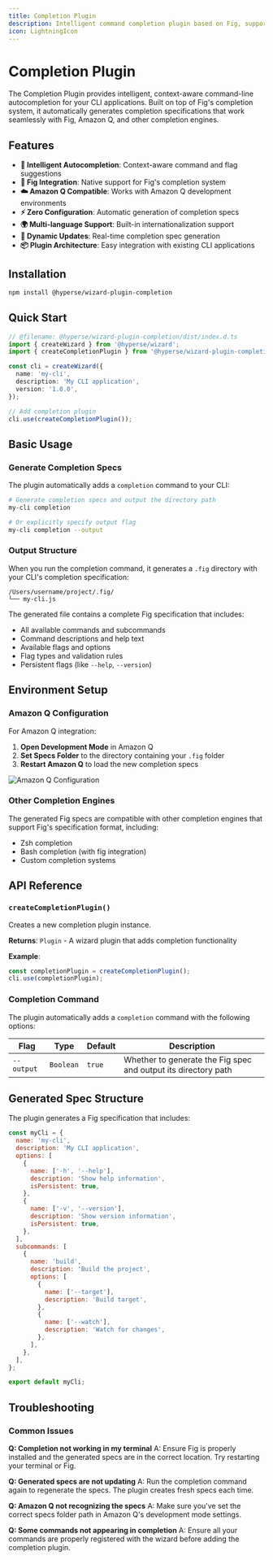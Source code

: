 ```yaml
---
title: Completion Plugin
description: Intelligent command completion plugin based on Fig, supporting autocomplete for CLI commands with Fig and Amazon Q compatibility
icon: LightningIcon
---
```



# Completion Plugin

The Completion Plugin provides intelligent, context-aware command-line autocompletion for your CLI applications. Built on top of Fig's completion system, it automatically generates completion specifications that work seamlessly with Fig, Amazon Q, and other completion engines.

## Features

- **🎯 Intelligent Autocompletion**: Context-aware command and flag suggestions
- **🔧 Fig Integration**: Native support for Fig's completion system
- **☁️ Amazon Q Compatible**: Works with Amazon Q development environments
- **⚡ Zero Configuration**: Automatic generation of completion specs
- **🌍 Multi-language Support**: Built-in internationalization support
- **🔄 Dynamic Updates**: Real-time completion spec generation
- **📦 Plugin Architecture**: Easy integration with existing CLI applications

## Installation

```sh npm2yarn
npm install @hyperse/wizard-plugin-completion
```

## Quick Start

```ts twoslash
// @filename: @hyperse/wizard-plugin-completion/dist/index.d.ts
import { createWizard } from '@hyperse/wizard';
import { createCompletionPlugin } from '@hyperse/wizard-plugin-completion';

const cli = createWizard({
  name: 'my-cli',
  description: 'My CLI application',
  version: '1.0.0',
});

// Add completion plugin
cli.use(createCompletionPlugin());
```

## Basic Usage

### Generate Completion Specs

The plugin automatically adds a `completion` command to your CLI:

```bash
# Generate completion specs and output the directory path
my-cli completion

# Or explicitly specify output flag
my-cli completion --output

```

### Output Structure

When you run the completion command, it generates a `.fig` directory with your CLI's completion specification:

```
/Users/username/project/.fig/
└── my-cli.js
```

The generated file contains a complete Fig specification that includes:

- All available commands and subcommands
- Command descriptions and help text
- Available flags and options
- Flag types and validation rules
- Persistent flags (like `--help`, `--version`)

## Environment Setup

### Amazon Q Configuration

For Amazon Q integration:

1. **Open Development Mode** in Amazon Q
2. **Set Specs Folder** to the directory containing your `.fig` folder
3. **Restart Amazon Q** to load the new completion specs

![Amazon Q Configuration](/assets/completion-q.png)

### Other Completion Engines

The generated Fig specs are compatible with other completion engines that support Fig's specification format, including:

- Zsh completion
- Bash completion (with fig integration)
- Custom completion systems

## API Reference

### `createCompletionPlugin()`

Creates a new completion plugin instance.

**Returns**: `Plugin` - A wizard plugin that adds completion functionality

**Example**:

```ts
const completionPlugin = createCompletionPlugin();
cli.use(completionPlugin);
```

### Completion Command

The plugin automatically adds a `completion` command with the following options:

| Flag       | Type      | Default | Description                                                    |
| ---------- | --------- | ------- | -------------------------------------------------------------- |
| `--output` | `Boolean` | `true`  | Whether to generate the Fig spec and output its directory path |

## Generated Spec Structure

The plugin generates a Fig specification that includes:

```javascript
const myCli = {
  name: 'my-cli',
  description: 'My CLI application',
  options: [
    {
      name: ['-h', '--help'],
      description: 'Show help information',
      isPersistent: true,
    },
    {
      name: ['-v', '--version'],
      description: 'Show version information',
      isPersistent: true,
    },
  ],
  subcommands: [
    {
      name: 'build',
      description: 'Build the project',
      options: [
        {
          name: ['--target'],
          description: 'Build target',
        },
        {
          name: ['--watch'],
          description: 'Watch for changes',
        },
      ],
    },
  ],
};

export default myCli;
```

## Troubleshooting

### Common Issues

**Q: Completion not working in my terminal**
A: Ensure Fig is properly installed and the generated specs are in the correct location. Try restarting your terminal or Fig.

**Q: Generated specs are not updating**
A: Run the completion command again to regenerate the specs. The plugin creates fresh specs each time.

**Q: Amazon Q not recognizing the specs**
A: Make sure you've set the correct specs folder path in Amazon Q's development mode settings.

**Q: Some commands not appearing in completion**
A: Ensure all your commands are properly registered with the wizard before adding the completion plugin.
